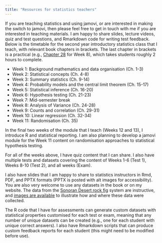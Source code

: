 ```yaml
---
title: "Resources for statistics teachers"
---
```



If you are teaching statistics and using jamovi, or are interested in making the switch to jamovi, then please feel free to get in touch with me if you are interested in teaching materials. I am happy to share slides, lecture videos, quiz and test questions, and Rmarkdown code for writing test feedback. Below is the timetable for the second year introductory statistics class that I teach, with relevant book chapters in brackets. The last chapter in brackets is a practical (e.g., [Chapter 28](https://bradduthie.github.io/stats/Chapter_28.html) for Week 8), which takes students roughly 2 hours to complete.

- Week 1: Background mathematics and data organisation (Ch. 1-3)
- Week 2: Statistical concepts (Ch. 4-8)
- Week 3: Summary statistics (Ch. 9-14)
- Week 4: Probability models and the central limit theorem (Ch. 15-17)
- Week 5: Statistical inference (Ch. 16-20)
- Week 6: Hypothesis testing (Ch. 21-23)
- Week 7: Mid-semester break
- Week 8: Analysis of Variance (Ch. 24-28)
- Week 9: Counts and correlation (Ch. 29-31)
- Week 10: Linear regression (Ch. 32-34)
- Week 11: Randomisation (Ch. 35)

In the final two weeks of the module that I teach (Weeks 12 and 13), I introduce R and statistical reporting. I am also planning to develop a jamovi module for the Week 11 content on randomisation approaches to statistical hypothesis testing.

For all of the weeks above, I have quiz content that I can share. I also have multiple tests and datasets covering the content of Weeks 1-6 (Test 1), Weeks 8-10 (Test 2), and all weeks (Exam).

I also have slides that I am happy to share to statistics instructors in Rmd, PDF, and PPTX formats (PPTX is posted with alt images for accessibility). You are also very welcome to use any datasets in the book or on my website. The data from the [Sonoran Desert rock fig](petiolaris_data.html) system are instructive, and [images are available](petiolaris_img.html) to illustrate how and where these data were collected.

The R code that I have for assessments can generate custom datasets with statistical properties customised for each test or exam, meaning that any number of unique datasets can be created (e.g., one for each student with unique correct answers). I also have Rmarkdown scripts that can produce custom feedback reports for each student (this might need to be modified before use).